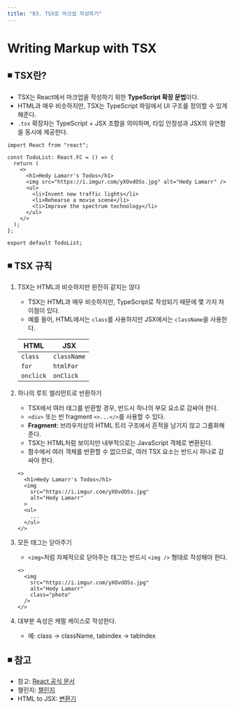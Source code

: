 ```yaml
---
title: "03. TSX로 마크업 작성하기"
---
```


# Writing Markup with TSX

## ◾️ TSX란?

- TSX는 React에서 마크업을 작성하기 위한 **TypeScript 확장 문법**이다.
- HTML과 매우 비슷하지만, TSX는 TypeScript 파일에서 UI 구조를 정의할 수 있게 해준다.
- `.tsx` 확장자는 TypeScript + JSX 조합을 의미하며, 타입 안정성과 JSX의 유연함을 동시에 제공한다.

```tsx
import React from "react";

const TodoList: React.FC = () => {
  return (
    <>
      <h1>Hedy Lamarr's Todos</h1>
      <img src="https://i.imgur.com/yXOvdOSs.jpg" alt="Hedy Lamarr" />
      <ul>
        <li>Invent new traffic lights</li>
        <li>Rehearse a movie scene</li>
        <li>Improve the spectrum technology</li>
      </ul>
    </>
  );
};

export default TodoList;
```

## ◾️ TSX 규칙

1.  TSX는 HTML과 비슷하지만 완전히 같지는 않다

    - TSX는 HTML과 매우 비슷하지만, TypeScript로 작성되기 때문에 몇 가지 차이점이 있다.
    - 예를 들어, HTML에서는 `class`를 사용하지만 JSX에서는 `className`을 사용한다.

    | HTML      | JSX         |
    | --------- | ----------- |
    | `class`   | `className` |
    | `for`     | `htmlFor`   |
    | `onclick` | `onClick`   |

2.  하나의 루트 엘리먼트로 반환하기

    - TSX에서 여러 태그를 반환할 경우, 반드시 하나의 부모 요소로 감싸야 한다.
    - `<div>` 또는 빈 fragment `<>...</>`를 사용할 수 있다.
    - **Fragment**: 브라우저상의 HTML 트리 구조에서 흔적을 남기지 않고 그룹화해준다.
    - TSX는 HTML처럼 보이지만 내부적으로는 JavaScript 객체로 변환된다.
    - 함수에서 여러 객체를 반환할 수 없으므로, 여러 TSX 요소는 반드시 하나로 감싸야 한다.

    ```tsx
    <>
      <h1>Hedy Lamarr's Todos</h1>
      <img
        src="https://i.imgur.com/yXOvdOSs.jpg"
        alt="Hedy Lamarr"
      >
      <ul>
        ...
      </ul>
    </>
    ```

3.  모든 태그는 닫아주기

    - `<img>`처럼 자체적으로 닫아주는 태그는 반드시 `<img />` 형태로 작성해야 한다.

    ```tsx
    <>
      <img
        src="https://i.imgur.com/yXOvdOSs.jpg"
        alt="Hedy Lamarr"
        class="photo"
      />
    </>
    ```

4.  대부분 속성은 캐멀 케이스로 작성한다.
    - 예: class → className, tabindex → tabIndex

## ◾️ 참고

- 참고: [React 공식 문서](https://ko.react.dev/learn/writing-markup-with-jsx)
- 챌린지: [챌린지](https://ko.react.dev/learn/writing-markup-with-jsx#challenges)
- HTML to JSX: [변환기](https://transform.tools/html-to-jsx)
